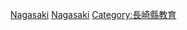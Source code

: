 {{日本行政區劃分類導航|的學校|top=日本各都道府縣的學校}}
{{Commonscat|Schools in Nagasaki prefecture}}

[[Category:日本各都道府縣的學校|Nagasaki]]
[[Category:長崎縣建築物|Nagasaki]]
[[Category:長崎縣教育|Category:長崎縣教育]]